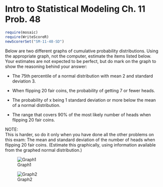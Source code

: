 Intro to Statistical Modeling Ch. 11 Prob. 48
========================================================
```r
require(mosaic)
require(WriteScoreR)
newScorerSet("SM-11-48-SD")
```

Below are two different graphs of cumulative probability distributions. 
Using the appropriate graph, not the computer, estimate the items listed below.  Your estimates are not expected to be perfect, but do mark on the graph to show the reasoning behind your answer:

* The 75th percentile of a normal distribution with mean 2 and standard deviation 3.

* When flipping 20 fair coins, the probability of getting 7 or fewer heads.

* The probability of x being 1 standard deviation or more below the mean of a normal distribution.

* The range that covers 90% of the most likely number of heads when flipping 20 fair coins.

<aside>
NOTE:     
This is harder, so do it only when you have done all the other problems on this exam: The mean and standard deviation of the number of heads when flipping 20 fair coins.  (Estimate this graphically, using information available from the graphed normal distribution.)
</aside>


![Graph1](cummulative1.png)

![Graph2](cummulative3.png)




